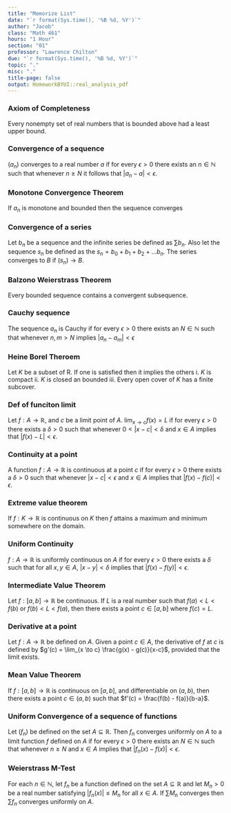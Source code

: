 ```yaml
---
title: "Memorize List"
date: "`r format(Sys.time(), '%B %d, %Y')`"
author: "Jacob"
class: "Math 461"
hours: "1 Hour"
section: "01"
professor: "Lawrence Chilton"
due: "`r format(Sys.time(), '%B %d, %Y')`"
topic: "."
misc: "."
title-page: false
output: HomeworkBYUI::real_analysis_pdf
---
```


### Axiom of Completeness

Every nonempty set of real numbers that is bounded above had a least upper bound.

### Convergence of a sequence 

$(a_n)$ converges to a real number $a$ if for every $\epsilon>0$ there exists an $n \in \mathbb{N}$ such that whenever $n \ge N$ it follows that $|a_n - a| < \epsilon$.

### Monotone Convergence Theorem

If $a_n$ is monotone and bounded then the sequence converges 

### Convergence of a series

Let $b_n$ be a sequence and the infinite series be defined as $\sum b_n$. Also let the sequence $s_n$
be defined as the $s_n = b_0 + b_1 + b_2 + ...b_n$. The series converges to $B$ if $(s_n) \to B$. 

### Balzono Weierstrass Theorem

Every bounded sequence contains a convergent subsequence.

### Cauchy sequence 

The sequence $a_n$ is Cauchy if for every $\epsilon > 0$ there exists an $N \in \mathbb{N}$ such that whenever $n,m > N$ implies $|a_n - a_m| < \epsilon$ 

### Heine Borel Theroem 

Let $K$ be a subset of R. If one is satisfied then it implies the others
i. $K$ is compact
ii. $K$ is closed an bounded
iii. Every open cover of $K$ has a finite subcover.

### Def of funciton limit

Let $f: A \to \mathbb{R}$, and $c$ be a limit point of $A$. $\lim_{x \to c} f(x) = L$ if for every $\epsilon > 0$ there exists a $\delta > 0$ such that whenever $0<|x-c| < \delta$ and $x \in A$ implies that $|f(x) - L| < \epsilon$. 

### Continuity at a point

A function $f: A \to \mathbb{R}$ is continuous at a point $c$ if for every $\epsilon > 0$ there exists a $\delta > 0$ such that whenever $|x-c| < \epsilon$ and $x \in A$ implies that $|f(x) - f(c)| < \epsilon$. 

### Extreme value theorem

If $f: K \to \mathbb{R}$ is continuous on $K$ then $f$ attains a maximum and minimum somewhere on the domain.

### Uniform Continuity 

$f: A \to \mathbb{R}$ is uniformly continuous on $A$ if for every $\epsilon > 0$ there exists a $\delta$ such that for all $x,y \in A$, $|x-y| < \delta$ implies that $|f(x) - f(y)| < \epsilon$. 

### Intermediate Value Theorem 

Let $f:[a,b] \to \mathbb{R}$ be continuous. If $L$ is a real number such that $f(a) < L < f(b)$ or $f(b) < L < f(a)$, then there exists a point $c \in [a,b]$ where $f(c) = L$.  

### Derivative at a point

Let $f: A \to \mathbb{R}$ be defined on $A$. Given a point $c \in A$, the derivative of $f$ at $c$ is defined by $g'(c) = \lim_{x \to c} \frac{g(x) - g(c)}{x-c}$, provided that the limit exists.

### Mean Value Theorem 

If $f: [a,b] \to \mathbb{R}$ is continuous on $[a,b]$, and differentiable on $(a,b)$, then there exists a point $c \in (a,b)$ such that $f'(c) = \frac{f(b) - f(a)}{b-a}$. 

### Uniform Convergence of a sequence of functions

Let $(f_n)$ be defined on the set $A \subseteq \mathbb{R}$. Then $f_n$ converges uniformly on $A$ to a limit function $f$ defined on $A$ if for every $\epsilon > 0$ there exists an $N \in \mathbb{N}$ such that whenever $n \ge N$ and $x \in A$ implies that $|f_n(x) - f(x)| < \epsilon$.

### Weierstrass M-Test

For each $n \in \mathbb{N}$, let $f_n$ be a function defined on the set $A \subseteq \mathbb{R}$ and let $M_n > 0$ be a real number satisfying $|f_n(x)| \le M_n$ for all $x \in A$. If $\sum M_n$ converges then $\sum f_n$ converges uniformly on $A$.   


